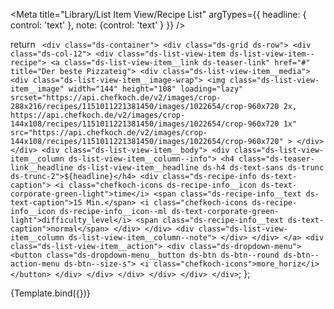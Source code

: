 
<Meta title="Library/List Item View/Recipe List" 
  argTypes={{
    headline: { control: 'text' },
    note: {control: 'text' }
  }}
/>

  return `
    <div class="ds-container">
      <div class="ds-grid ds-row">
        <div class="ds-col-12">
          <div class="ds-list-view-item ds-list-view-item--recipe">
            <a class="ds-list-view-item__link ds-teaser-link" href="#" title="Der beste Pizzateig">
              <div class="ds-list-view-item__media">
                <div class="ds-list-view-item__image-wrap">
                  <img class="ds-list-view-item__image"
                    width="144" height="108"
                    loading="lazy"
                    srcset="https://api.chefkoch.de/v2/images/crop-288x216/recipes/1151011221381450/images/1022654/crop-960x720 2x,
                    https://api.chefkoch.de/v2/images/crop-144x108/recipes/1151011221381450/images/1022654/crop-960x720 1x" 
                    src="https://api.chefkoch.de/v2/images/crop-144x108/recipes/1151011221381450/images/1022654/crop-960x720"
                    >
                </div>
              </div>
              <div class="ds-list-view-item__body">
                <div class="ds-list-view-item__column ds-list-view-item__column--info">
                  <h4 class="ds-teaser-link__headline ds-list-view-item__headline ds-h4 ds-text-sans ds-trunc ds-trunc-2">${headline}</h4>
                  <div class="ds-recipe-info ds-text-caption">
                    <i class="chefkoch-icons ds-recipe-info__icon ds-text-corporate-green-light">time</i>
                    <span class="ds-recipe-info__text ds-text-caption">15 Min.</span>
                    <i class="chefkoch-icons ds-recipe-info__icon ds-recipe-info__icon--ml ds-text-corporate-green-light">difficulty_level</i>
                    <span class="ds-recipe-info__text ds-text-caption">normal</span>
                  </div>
                </div>
                <div class="ds-list-view-item__column ds-list-view-item__column--note">
                </div>
              </div>
            </a>
            <div class="ds-list-view-item__action">
              <div class="ds-dropdown-menu">
                <button class="ds-dropdown-menu__button ds-btn ds-btn--round ds-btn--action-menu ds-btn--size-s">
                  <i class="chefkoch-icons">more_horiz</i>
                </button>
              </div>
            </div>
          </div>
        </div>
      </div>
    </div>`;
};

<Canvas>
  <Story name="Recipe List Item" args={{
    headline: 'Der beste Pizzateig, den es weltweit zu finden gibt!',
    note: 'Nach unzähligen Feldversuchen, reichlich Google-Recherche und Restaurant-Spionage habe ich endlich ein Rezept entwickelt, das absolut authentisch und lecker schmeckt - eben wie in Bella Italia!'
  }}>
    {Template.bind({})}
  </Story>
</Canvas>